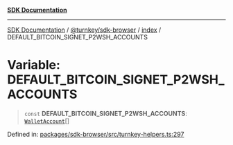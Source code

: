 [**SDK Documentation**](../../../../README.mdx)

***

[SDK Documentation](../../../../packages.mdx) / [@turnkey/sdk-browser](../../README.mdx) / [index](../README.mdx) / DEFAULT\_BITCOIN\_SIGNET\_P2WSH\_ACCOUNTS

# Variable: DEFAULT\_BITCOIN\_SIGNET\_P2WSH\_ACCOUNTS

> `const` **DEFAULT\_BITCOIN\_SIGNET\_P2WSH\_ACCOUNTS**: [`WalletAccount`](../interfaces/WalletAccount.mdx)[]

Defined in: [packages/sdk-browser/src/turnkey-helpers.ts:297](https://github.com/tkhq/sdk/blob/3a88af7d1d927c6022706911d6af0f92f1440e00/packages/sdk-browser/src/turnkey-helpers.ts#L297)
